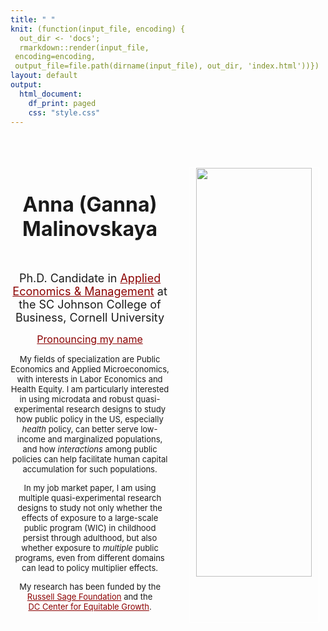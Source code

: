 ```yaml
---
title: " "
knit: (function(input_file, encoding) {
  out_dir <- 'docs';
  rmarkdown::render(input_file,
 encoding=encoding,
 output_file=file.path(dirname(input_file), out_dir, 'index.html'))})
layout: default
output:
  html_document:
    df_print: paged
    css: "style.css"
---
```


<head><meta name="google-site-verification" content="imLJwncz5To6rZP8YQ8KnOwsnugU7c1oII5b6nBjPXY" /></head>

</div>
<div style="margin-bottom:0px;">
</div>

::: columns
::: {.column width="50%"}
<br>
<br>
<br>
<center><h1><font size="6"> Anna (Ganna) Malinovskaya</h1></font> </center>
<br>
<center>
<font size="4"> Ph.D. Candidate in <a href="https://dyson.cornell.edu/" style="color: #8B0000; text-decoration: underline;">Applied Economics & Management</a> at the SC Johnson College of Business, Cornell University </font> 

<font size="3"> <a href="https://namedrop.io/annamalinovskaya" style="color: #8B0000; text-decoration: underline;">Pronouncing my name</a> </font>   

<font size="2"> My fields of specialization are Public Economics and Applied Microeconomics, with interests in Labor Economics and Health Equity. I am particularly interested in using microdata and robust quasi-experimental research designs to study how public policy in the US, especially _health_ policy, can better serve low-income and marginalized populations, and how _interactions_ among public policies can help facilitate human capital accumulation for such populations.</font> 

<font size="2"> In my job market paper, I am using multiple quasi-experimental research designs to study not only whether the effects of exposure to a large-scale public program (WIC) in childhood persist through adulthood, but also whether exposure to _multiple_ public programs, even from different domains can lead to policy multiplier effects.

My research has been funded by the <a href="https://www.russellsage.org/awarded-project/covid-driven-technology-adoption-and-worker-inequality-us" style="color: #8B0000; text-decoration: underline;">Russell Sage Foundation</a> and the   
<a href="https://equitablegrowth.org/people/anna-malinovskaya/" style="color: #8B0000; text-decoration: underline;">DC Center for Equitable Growth</a>.</font>
</center>
<br>

:::

::: {.column width="45%"}
<br>
<br>
<br>
<center>
<img src="JM_photo.jpg" style="width:90%;
border:1.5px solid; border-color:white">
</center>
:::
:::


</div>
<div style="margin-bottom:10px;">
</div>


<!-- Matomo -->
<script>
  var _paq = window._paq = window._paq || [];
  /* tracker methods like "setCustomDimension" should be called before "trackPageView" */
  _paq.push(['trackPageView']);
  _paq.push(['enableLinkTracking']);
  (function() {
    var u="https://amgithub.matomo.cloud/";
    _paq.push(['setTrackerUrl', u+'matomo.php']);
    _paq.push(['setSiteId', '1']);
    var d=document, g=d.createElement('script'), s=d.getElementsByTagName('script')[0];
    g.async=true; g.src='//cdn.matomo.cloud/amgithub.matomo.cloud/matomo.js'; s.parentNode.insertBefore(g,s);
  })();
</script>
<!-- End Matomo Code -->

